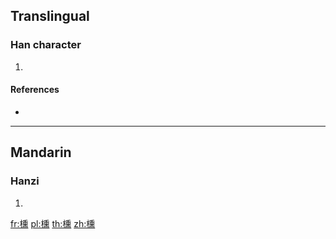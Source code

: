 ==Translingual==

===Han character===
{{Han char|rn=75|rad=木|as=14|sn=18|four=|canj=DHGF}}

# {{defn|Han|sort=木14}}

====References====
* {{Han ref|kx=0559.130|dkj=15758|dj=0948.280|hdz=21309.020|uh=6AC4|ud=27332}}

----

==Mandarin==

===Hanzi===
{{cmn-hanzi|pin=[[chūn]] ([[chun1]])|wg=ch'un<sup>1</sup>}}

# {{defn|lang=cmn|sort=木14}}

[[fr:櫄]]
[[pl:櫄]]
[[th:櫄]]
[[zh:櫄]]